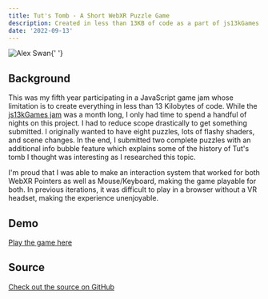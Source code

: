 ```yaml
---
title: Tut's Tomb - A Short WebXR Puzzle Game
description: Created in less than 13KB of code as a part of js13kGames Game Jam, where the theme was Death
date: '2022-09-13'
---
```


<Image
  className="header"
  src="/images/js13k-2022-scene.png"
  height={360}
  width={640}
  alt="Alex Swan"
/>{' '}

## Background

This was my fifth year participating in a JavaScript game jam whose limitation is to create everything in less than 13 Kilobytes of code. While the [js13kGames jam](https://js13kgames.com/) was a month long, I only had time to spend a handful of nights on this project. I had to reduce scope drastically to get something submitted. I originally wanted to have eight puzzles, lots of flashy shaders, and scene changes. In the end, I submitted two complete puzzles with an additional info bubble feature which explains some of the history of Tut's tomb I thought was interesting as I researched this topic.  

I'm proud that I was able to make an interaction system that worked for both WebXR Pointers as well as Mouse/Keyboard, making the game playable for both. In previous iterations, it was difficult to play in a browser without a VR headset, making the experience unenjoyable.

## Demo

[Play the game here](https://BoldBigflank.github.io/js13k-2022/)

## Source

[Check out the source on GitHub](https://github.com/BoldBigflank/js13k-2022)
